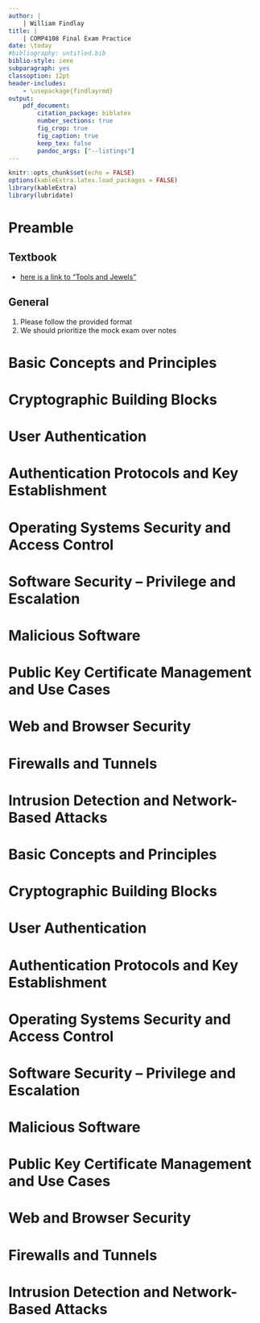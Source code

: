 ```yaml
---
author: |
    | William Findlay
title: |
    | COMP4108 Final Exam Practice
date: \today
#bibliography: untitled.bib
biblio-style: ieee
subparagraph: yes
classoption: 12pt
header-includes:
    - \usepackage{findlayrmd}
output:
    pdf_document:
        citation_package: biblatex
        number_sections: true
        fig_crop: true
        fig_caption: true
        keep_tex: false
        pandoc_args: ["--listings"]
---
```

```r
knitr::opts_chunk$set(echo = FALSE)
options(kableExtra.latex.load_packages = FALSE)
library(kableExtra)
library(lubridate)
```
<!-- Setup -->
\pagestyle{fancy}
\setlength{\headheight}{15pt}
\counterwithin{lstlisting}{section}
\renewcommand{\maketitle}{\oldmaketitle}

<!-- Title page -->
\maketitle
\thispagestyle{empty}

<!-- Table of contents -->
\newpage
\pagenumbering{roman}
\tableofcontents

<!-- List of figs, tables, listings -->
\newpage
\listoffigures
\newpage
\listoftables
\newpage
\lstlistoflistings

<!-- Setup the rest of the document -->
\newpage
\pagenumbering{arabic}
\setcounter{page}{1}

# Preamble

## Textbook

- [here is a link to "Tools and Jewels"](http://people.scs.carleton.ca/~paulv/toolsjewels.html)

## General

1. Please follow the provided format
1. We should prioritize the mock exam over notes

\part{Mock Exam}

\newcounter{question}
\newcounter{subquestion}
\newcommand{\question}[1]{
    \stepcounter{question}
    \setcounter{subquestion}{0}
    \noindent
    \thequestion. \hspace{.em} #1
}
\newcommand{\subquestion}[1]{
    \stepcounter{subquestion}
    \noindent
    \hspace{1em} \alph{subquestion}) \hspace{.5em} #1
}

\setcounter{section}{0}

# Basic Concepts and Principles

\question{Provide definitions for the following:}
\subquestion{Confidentiality}
\vspace{3em}
\subquestion{Data integrity}
\vspace{3em}
\subquestion{Authentication}
\vspace{3em}
\subquestion{Authorization}
\vspace{3em}
\subquestion{Availability}
\vspace{3em}
\subquestion{Accountability}
\vspace{3em}
\vspace{1em}

\question{Briefly explain how repudiation violates accountability.}
\vspace{5em}

\question{Describe the difference between a {\itshape trusted} and {\itshape trustworthy} actor.}
\vspace{5em}

\question{Compare and contrast {\itshape privacy}, {\itshape protection}, and {\itshape anonymity}.}
\vspace{8em}

# Cryptographic Building Blocks

# User Authentication

# Authentication Protocols and Key Establishment

# Operating Systems Security and Access Control

# Software Security -- Privilege and Escalation

# Malicious Software

# Public Key Certificate Management and Use Cases

# Web and Browser Security

# Firewalls and Tunnels

# Intrusion Detection and Network-Based Attacks

\clearpage

\part{Notes}

\setcounter{section}{0}

# Basic Concepts and Principles

# Cryptographic Building Blocks

# User Authentication

# Authentication Protocols and Key Establishment

# Operating Systems Security and Access Control

# Software Security -- Privilege and Escalation

# Malicious Software

# Public Key Certificate Management and Use Cases

# Web and Browser Security

# Firewalls and Tunnels

# Intrusion Detection and Network-Based Attacks

<!-- References -->
\clearpage
